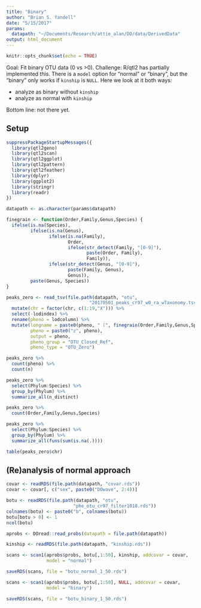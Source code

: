 ```yaml
---
title: "Binary"
author: "Brian S. Yandell"
date: "5/15/2017"
params:
  datapath: "~/Documents/Research/attie_alan/DO/data/DerivedData"
output: html_document
---
```


```r
knitr::opts_chunk$set(echo = TRUE)
```

Goal: Fit binary OTU data (0 vs >0). 
Challenge: R/qtl2 has partially implemented this. There is a `model` option for "normal" or "binary", but the "binary" only works if `kinship` is `NULL`. Here we look at it both ways: 

- analyze as binary without `kinship`
- analyze as normal with `kinship`

Bottom line: not there yet.

## Setup


```r
suppressPackageStartupMessages({
  library(qtl2geno)
  library(qtl2scan)
  library(qtl2ggplot)
  library(qtl2pattern)
  library(qtl2feather)
  library(dplyr)
  library(ggplot2)
  library(stringr)
  library(readr)
})
```

```r
datapath <- as.character(params$datapath)
```

```r
finegrain <- function(Order,Family,Genus,Species) {
  ifelse(is.na(Species),
         ifelse(is.na(Genus),
                ifelse(is.na(Family),
                       Order,
                       ifelse(str_detect(Family, "[0-9]"),
                              paste(Order, Family),
                              Family)),
                ifelse(str_detect(Genus, "[0-9]"),
                       paste(Family, Genus),
                       Genus)),
         paste(Genus, Species))
}
```

```r
peaks_zero <- read_tsv(file.path(datapath, "otu", 
                               "20170501_peaks_cr97_w0_ra_wTaxonomy.tsv")) %>%
  mutate(chr = factor(chr, c(1:19,"X"))) %>%
  select(-lodindex) %>%
  rename(pheno = lodcolumn) %>%
  mutate(longname = paste0(pheno, " (", finegrain(Order,Family,Genus,Species), ")"),
         pheno = paste0("z", pheno),
         output = pheno,
         pheno_group = "OTU_Closed_Ref",
         pheno_type = "OTU_Zero")
```

```r
peaks_zero %>%
  count(pheno) %>%
  count(n)
```

```r
peaks_zero %>%
  select(Phylum:Species) %>%
  group_by(Phylum) %>%
  summarize_all(n_distinct)
```

```r
peaks_zero %>%
  count(Order,Family,Genus,Species)
```

```r
peaks_zero %>%
  select(Phylum:Species) %>%
  group_by(Phylum) %>%
  summarize_all(funs(sum(is.na(.))))
```

```r
table(peaks_zero$chr)
```

## (Re)analysis of normal approach

```r
covar <- readRDS(file.path(datapath, "covar.rds"))
covar <- covar[, c("sex", paste0("DOwave", 2:4))]
```

```r
botu <- readRDS(file.path(datapath, "otu",
                         "phe_otu_cr97_filter1010.rds"))
colnames(botu) <- paste0("b", colnames(botu))
botu[botu > 0] <- 1
ncol(botu)
```

```r
aprobs <- DOread::read_probs(datapath = file.path(datapath))
```

```r
kinship <- readRDS(file.path(datapath, "kinship.rds"))
```

```r
scans <- scan1(aprobs$probs, botu[,1:50], kinship, addcovar = covar,
               model = "normal")
```

```r
saveRDS(scans, file = "botu_normal_1_50.rds")
```

```r
scans <- scan1(aprobs$probs, botu[,1:50], NULL, addcovar = covar,
               model = "binary")
```

```r
saveRDS(scans, file = "botu_binary_1_50.rds")
```

